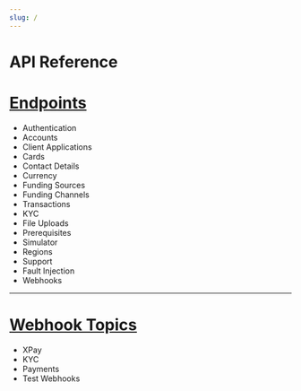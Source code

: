 ```yaml
---
slug: /
---
```


# API Reference

# [Endpoints](/category/endpoints)

* Authentication
* Accounts
* Client Applications
* Cards
* Contact Details
* Currency
* Funding Sources
* Funding Channels
* Transactions
* KYC
* File Uploads
* Prerequisites
* Simulator
* Regions
* Support
* Fault Injection
* Webhooks

---

# [Webhook Topics](/category/webhook-topics/)

* XPay
* KYC
* Payments
* Test Webhooks
